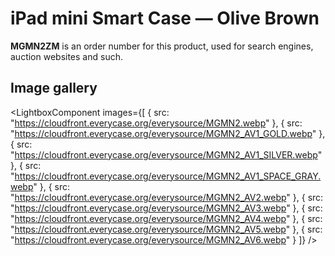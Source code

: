 
# iPad mini Smart Case — Olive Brown

<Callout type='info' emoji='👉🏻'>**MGMN2ZM** is an order number for this product, used for search engines, auction websites and such.</Callout>

## Image gallery

<LightboxComponent
    images={[
      {
        src: "https://cloudfront.everycase.org/everysource/MGMN2.webp"
      },
      {
        src: "https://cloudfront.everycase.org/everysource/MGMN2_AV1_GOLD.webp"
      },
      {
        src: "https://cloudfront.everycase.org/everysource/MGMN2_AV1_SILVER.webp"
      },
      {
        src: "https://cloudfront.everycase.org/everysource/MGMN2_AV1_SPACE_GRAY.webp"
      },
      {
        src: "https://cloudfront.everycase.org/everysource/MGMN2_AV2.webp"
      },
      {
        src: "https://cloudfront.everycase.org/everysource/MGMN2_AV3.webp"
      },
      {
        src: "https://cloudfront.everycase.org/everysource/MGMN2_AV4.webp"
      },
      {
        src: "https://cloudfront.everycase.org/everysource/MGMN2_AV5.webp"
      },
      {
        src: "https://cloudfront.everycase.org/everysource/MGMN2_AV6.webp"
      }
    ]}
  />
